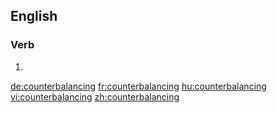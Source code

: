 
==English==

===Verb===
{{head|en}}

# {{present participle of|counterbalance|lang=en}}

[[de:counterbalancing]]
[[fr:counterbalancing]]
[[hu:counterbalancing]]
[[vi:counterbalancing]]
[[zh:counterbalancing]]
